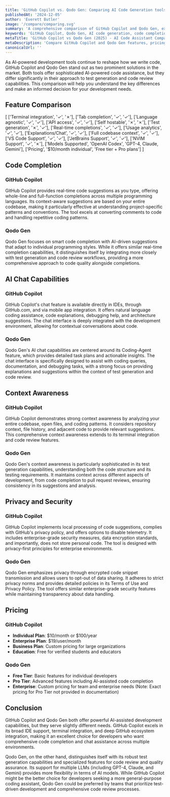 ```yaml
---
title: 'GitHub Copilot vs. Qodo Gen: Comparing AI Code Generation tools (2025)'
publishedAt: '2024-12-05'
author: 'Everett Butler'
image: '/compare/comparing.svg'
summary: 'A comprehensive comparison of GitHub Copilot and Qodo Gen, exploring their features, capabilities, and pricing to help developers choose the right AI coding assistant'
keywords: 'GitHub Copilot, Qodo Gen, AI code generation, code completion, developer tools, IDE integration, code assistant, AI programming'
metaTitle: 'GitHub Copilot vs Qodo Gen (2025) - AI Code Assistant Comparison'
metaDescription: 'Compare GitHub Copilot and Qodo Gen features, pricing, and capabilities to choose the best AI code generation tool for your development needs in 2025'
canonicalUrl: ''
---
```


As AI-powered development tools continue to reshape how we write code, GitHub Copilot and Qodo Gen stand out as two prominent solutions in the market. Both tools offer sophisticated AI-powered code assistance, but they differ significantly in their approach to test generation and code review capabilities. This comparison will help you understand the key differences and make an informed decision for your development needs.

## Feature Comparison

   [ 
      ['Terminal integration', '✓', '✗'],
      ['Tab completion', '✓', '✓'],
      ['Language agnostic', '✓', '✓'],
      ['API access', '✓', '✓'],
      ['Self hostable', '✗', '✗'],
      ['Test generation', '✗', '✓'],
      ['Real-time completions', '✓', '✓'],
      ['Usage analytics', '✓', '✓'],
      ['Explanations/Chat', '✓', '✓'],
      ['Full codebase context', '✓', '✓'],
      ['VS Code Support', '✓', '✓'],
      ['JetBrains Support', '✓', '✓'],
      ['NVIM Support', '✓', '✗'],
      ['Models Supported', 'OpenAI Codex', 'GPT-4, Claude, Gemini'],
      ['Pricing', '$10/month individual', 'Free tier + Pro plans']
   ]

## Code Completion

### GitHub Copilot
GitHub Copilot provides real-time code suggestions as you type, offering whole-line and full-function completions across multiple programming languages. Its context-aware suggestions are based on your entire codebase, making it particularly effective at understanding project-specific patterns and conventions. The tool excels at converting comments to code and handling repetitive coding patterns.

### Qodo Gen
Qodo Gen focuses on smart code completion with AI-driven suggestions that adapt to individual programming styles. While it offers similar real-time completion capabilities, it distinguishes itself by integrating more closely with test generation and code review workflows, providing a more comprehensive approach to code quality alongside completions.

## AI Chat Capabilities

### GitHub Copilot
GitHub Copilot's chat feature is available directly in IDEs, through GitHub.com, and via mobile app integration. It offers natural language coding assistance, code explanations, debugging help, and architecture suggestions. The chat interface is deeply integrated with the development environment, allowing for contextual conversations about code.

### Qodo Gen
Qodo Gen's AI chat capabilities are centered around its Coding-Agent feature, which provides detailed task plans and actionable insights. The chat interface is specifically designed to assist with coding queries, documentation, and debugging tasks, with a strong focus on providing explanations and suggestions within the context of test generation and code review.

## Context Awareness

### GitHub Copilot
GitHub Copilot demonstrates strong context awareness by analyzing your entire codebase, open files, and coding patterns. It considers repository context, file history, and adjacent code to provide relevant suggestions. This comprehensive context awareness extends to its terminal integration and code review features.

### Qodo Gen
Qodo Gen's context awareness is particularly sophisticated in its test generation capabilities, understanding both the code structure and its testing requirements. It maintains context across different aspects of development, from code completion to pull request reviews, ensuring consistency in its suggestions and analysis.

## Privacy and Security

### GitHub Copilot
GitHub Copilot implements local processing of code suggestions, complies with GitHub's privacy policy, and offers options to disable telemetry. It includes enterprise-grade security measures, data encryption standards, and importantly, does not store personal code. The tool is designed with privacy-first principles for enterprise environments.

### Qodo Gen
Qodo Gen emphasizes privacy through encrypted code snippet transmission and allows users to opt-out of data sharing. It adheres to strict privacy norms and provides detailed policies in its Terms of Use and Privacy Policy. The tool offers similar enterprise-grade security features while maintaining transparency about data handling.

## Pricing

### GitHub Copilot
- **Individual Plan**: $10/month or $100/year
- **Enterprise Plan**: $19/user/month
- **Business Plan**: Custom pricing for large organizations
- **Education**: Free for verified students and educators

### Qodo Gen
- **Free Tier**: Basic features for individual developers
- **Pro Tier**: Advanced features including AI-assisted code completion
- **Enterprise**: Custom pricing for team and enterprise needs
(Note: Exact pricing for Pro Tier not provided in documentation)

## Conclusion

GitHub Copilot and Qodo Gen both offer powerful AI-assisted development capabilities, but they serve slightly different needs. GitHub Copilot excels in its broad IDE support, terminal integration, and deep GitHub ecosystem integration, making it an excellent choice for developers who want comprehensive code completion and chat assistance across multiple environments.

Qodo Gen, on the other hand, distinguishes itself with its robust test generation capabilities and specialized features for code review and quality assurance. Its support for multiple LLMs (including GPT-4, Claude, and Gemini) provides more flexibility in terms of AI models. While GitHub Copilot might be the better choice for developers seeking a more general-purpose coding assistant, Qodo Gen could be preferred by teams that prioritize test-driven development and comprehensive code review processes.